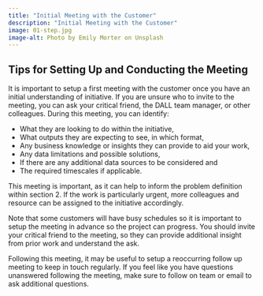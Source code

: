 ```yaml
---
title: "Initial Meeting with the Customer"
description: "Initial Meeting with the Customer"
image: 01-step.jpg
image-alt: Photo by Emily Morter on Unsplash
---
```


## Tips for Setting Up and Conducting the Meeting
It is important to setup a first meeting with the customer once you have an initial understanding of initiative. If you are unsure who to invite to the meeting, you can ask your critical friend, the DALL team manager, or other colleagues. During this meeting, you can identify:

* What they are looking to do within the initiative,
* What outputs they are expecting to see, in which format,
* Any business knowledge or insights they can provide to aid your work,
* Any data limitations and possible solutions,
* If there are any additional data sources to be considered and
* The required timescales if applicable.

This meeting is important, as it can help to inform the problem definition within section 2. If the work is particularly urgent, more colleagues and resource can be assigned to the initiative accordingly.

Note that some customers will have busy schedules so it is important to setup the meeting in advance so the project can progress. You should invite your critical friend to the meeting, so they can provide additional insight from prior work and understand the ask.

Following this meeting, it may be useful to setup a reoccurring follow up meeting to keep in touch regularly. If you feel like you have questions unanswered following the meeting, make sure to follow on team or email to ask additional questions.